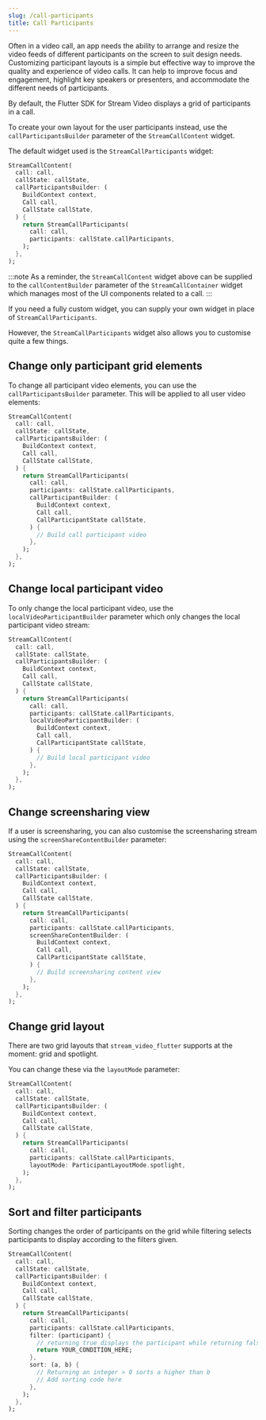 ```yaml
---
slug: /call-participants
title: Call Participants
---
```


Often in a video call, an app needs the ability to arrange and resize the video feeds of different
participants on the screen to suit design needs. Customizing participant layouts is a simple but
effective way to improve the quality and experience of video calls. It can help to improve focus and engagement,
highlight key speakers or presenters, and accommodate the different needs of participants.

By default, the Flutter SDK for Stream Video displays a grid of participants in a call.

To create your own layout for the user participants instead, use the `callParticipantsBuilder` parameter
of the `StreamCallContent` widget.

The default widget used is the `StreamCallParticipants` widget:

```dart
StreamCallContent(
  call: call,
  callState: callState,
  callParticipantsBuilder: (
    BuildContext context,
    Call call,
    CallState callState,
  ) {
    return StreamCallParticipants(
      call: call,
      participants: callState.callParticipants,
    );
  },
);
```

:::note
As a reminder, the `StreamCallContent` widget above can be supplied to the `callContentBuilder` parameter
of the `StreamCallContainer` widget which manages most of the UI components related to a call.
:::

If you need a fully custom widget, you can supply your own widget in place of `StreamCallParticipants`.

However, the `StreamCallParticipants` widget also allows you to customise quite a few things.

## Change only participant grid elements

To change all participant video elements, you can use the `callParticipantsBuilder` parameter. This will
be applied to all user video elements:

```dart
StreamCallContent(
  call: call,
  callState: callState,
  callParticipantsBuilder: (
    BuildContext context,
    Call call,
    CallState callState,
  ) {
    return StreamCallParticipants(
      call: call,
      participants: callState.callParticipants,
      callParticipantBuilder: (
        BuildContext context,
        Call call,
        CallParticipantState callState,
      ) {
        // Build call participant video
      },
    );
  },
);
```

## Change local participant video

To only change the local participant video, use the `localVideoParticipantBuilder` parameter which only
changes the local participant video stream:

```dart
StreamCallContent(
  call: call,
  callState: callState,
  callParticipantsBuilder: (
    BuildContext context,
    Call call,
    CallState callState,
  ) {
    return StreamCallParticipants(
      call: call,
      participants: callState.callParticipants,
      localVideoParticipantBuilder: (
        BuildContext context,
        Call call,
        CallParticipantState callState,
      ) {
        // Build local participant video
      },
    );
  },
);
```

## Change screensharing view

If a user is screensharing, you can also customise the screensharing stream using the `screenShareContentBuilder`
parameter:

```dart
StreamCallContent(
  call: call,
  callState: callState,
  callParticipantsBuilder: (
    BuildContext context,
    Call call,
    CallState callState,
  ) {
    return StreamCallParticipants(
      call: call,
      participants: callState.callParticipants,
      screenShareContentBuilder: (
        BuildContext context,
        Call call,
        CallParticipantState callState,
      ) {
        // Build screensharing content view
      },
    );
  },
);
```

## Change grid layout

There are two grid layouts that `stream_video_flutter` supports at the moment: grid and spotlight.

You can change these via the `layoutMode` parameter:

```dart
StreamCallContent(
  call: call,
  callState: callState,
  callParticipantsBuilder: (
    BuildContext context,
    Call call,
    CallState callState,
  ) {
    return StreamCallParticipants(
      call: call,
      participants: callState.callParticipants,
      layoutMode: ParticipantLayoutMode.spotlight,
    );
  },
);
```

## Sort and filter participants

Sorting changes the order of participants on the grid while filtering selects participants to display
according to the filters given.

```dart
StreamCallContent(
  call: call,
  callState: callState,
  callParticipantsBuilder: (
    BuildContext context,
    Call call,
    CallState callState,
  ) {
    return StreamCallParticipants(
      call: call,
      participants: callState.callParticipants,
      filter: (participant) {
        // returning true displays the participant while returning false does not
        return YOUR_CONDITION_HERE;
      },
      sort: (a, b) {
        // Returning an integer > 0 sorts a higher than b
        // Add sorting code here
      },
    );
  },
);
```


